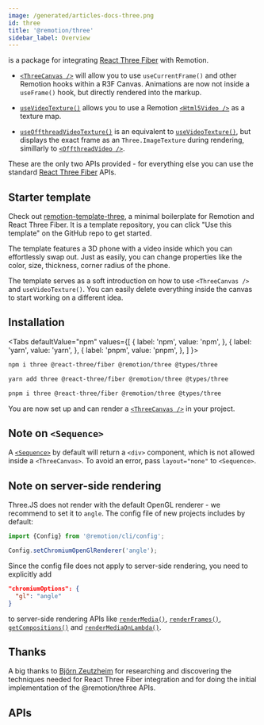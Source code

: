 ```yaml
---
image: /generated/articles-docs-three.png
id: three
title: '@remotion/three'
sidebar_label: Overview
---
```



is a package for integrating [React Three Fiber](https://github.com/pmndrs/react-three-fiber) with Remotion.

- [`<ThreeCanvas />`](/docs/three-canvas) will allow you to use `useCurrentFrame()` and other Remotion hooks within a R3F Canvas. Animations are now not inside a `useFrame()` hook, but directly rendered into the markup.

- [`useVideoTexture()`](/docs/use-video-texture) allows you to use a Remotion [`<Html5Video />`](/docs/html5-video) as a texture map.

- [`useOffthreadVideoTexture()`](/docs/use-offthread-video-texture) is an equivalent to [`useVideoTexture()`](/docs/use-video-texture), but displays the exact frame as an `Three.ImageTexture` during rendering, simillarly to [`<OffthreadVideo />`](/docs/offthreadvideo).

These are the only two APIs provided - for everything else you can use the standard [React Three Fiber](https://github.com/pmndrs/react-three-fiber) APIs.

## Starter template

Check out [remotion-template-three](https://github.com/remotion-dev/template-three), a minimal boilerplate for Remotion and React Three Fiber. It is a template repository, you can click "Use this template" on the GitHub repo to get started.

<ThreeDPlayer />

The template features a 3D phone with a video inside which you can effortlessly swap out. Just as easily, you can change properties like the color, size, thickness, corner radius of the phone.

The template serves as a soft introduction on how to use `<ThreeCanvas />` and `useVideoTexture()`. You can easily delete everything inside the canvas to start working on a different idea.

## Installation

<Tabs
defaultValue="npm"
values={[
{ label: 'npm', value: 'npm', },
{ label: 'yarn', value: 'yarn', },
{ label: 'pnpm', value: 'pnpm', },
]
}>
<TabItem value="npm">

```bash
npm i three @react-three/fiber @remotion/three @types/three
```

  </TabItem>

  <TabItem value="yarn">

```bash
yarn add three @react-three/fiber @remotion/three @types/three
```

  </TabItem>
  <TabItem value="pnpm">

```bash
pnpm i three @react-three/fiber @remotion/three @types/three
```

  </TabItem>
</Tabs>

You are now set up and can render a [`<ThreeCanvas />`](/docs/three-canvas) in your project.

## Note on `<Sequence>`

A [`<Sequence>`](/docs/sequence) by default will return a `<div>` component, which is not allowed inside a `<ThreeCanvas>`. To avoid an error, pass `layout="none"` to `<Sequence>`.

## Note on server-side rendering

Three.JS does not render with the default OpenGL renderer - we recommend to set it to `angle`. The config file of new projects includes by default:

```ts twoslash
import {Config} from '@remotion/cli/config';

Config.setChromiumOpenGlRenderer('angle');
```

Since the config file does not apply to server-side rendering, you need to explicitly add

```json
"chromiumOptions": {
  "gl": "angle"
}
```

to server-side rendering APIs like [`renderMedia()`](/docs/renderer/render-media), [`renderFrames()`](/docs/renderer/render-frames), [`getCompositions()`](/docs/renderer/get-compositions) and [`renderMediaOnLambda()`](/docs/lambda/rendermediaonlambda).

## Thanks

A big thanks to [Björn Zeutzheim](https://github.com/olee) for researching and discovering the techniques needed for React Three Fiber integration and for doing the initial implementation of the @remotion/three APIs.

## APIs

<TableOfContents />
